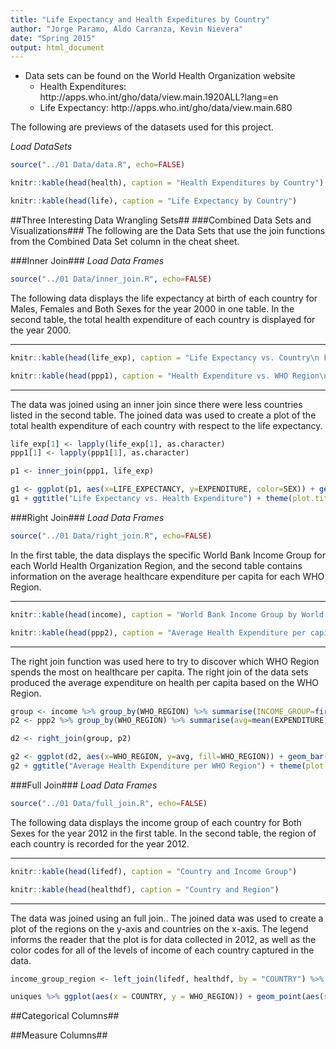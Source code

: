 ```yaml
---
title: "Life Expectancy and Health Expeditures by Country"
author: "Jorge Paramo, Aldo Carranza, Kevin Nievera"
date: "Spring 2015"
output: html_document
---
```


* Data sets can be found on the World Health Organization website
    + Health Expenditures: http://apps.who.int/gho/data/view.main.1920ALL?lang=en
    + Life Expectancy: http://apps.who.int/gho/data/view.main.680

The following are previews of the datasets used for this project.

*Load DataSets*
```r
source("../01 Data/data.R", echo=FALSE)
```

```r
knitr::kable(head(health), caption = "Health Expenditures by Country")
```

```r
knitr::kable(head(life), caption = "Life Expectancy by Country")
```


##Three Interesting Data Wrangling Sets##
###Combined Data Sets and Visualizations###
The following are the Data Sets that use the join functions from the Combined Data Set column in the cheat sheet.

###Inner Join###
*Load Data Frames*
```r
source("../01 Data/inner_join.R", echo=FALSE)
```
The following data displays the life expectancy at birth of each country for Males, Females and Both Sexes for the year 2000 in one table. In the second table, the total health expenditure of each country is displayed for the year 2000.  

__________________________________

```r
knitr::kable(head(life_exp), caption = "Life Expectancy vs. Country\n For Year 2000 ")
```

```r
knitr::kable(head(ppp1), caption = "Health Expenditure vs. WHO Region\n For Year 2000")
```

__________________________________

The data was joined using an inner join since there were less countries listed in the second table. The joined data was used to create a plot of the total health expenditure of each country with respect to the life expectancy.

```r
life_exp[1] <- lapply(life_exp[1], as.character)
ppp1[1] <- lapply(ppp1[1], as.character)

p1 <- inner_join(ppp1, life_exp)

g1 <- ggplot(p1, aes(x=LIFE_EXPECTANCY, y=EXPENDITURE, color=SEX)) + geom_point(size=5)
g1 + ggtitle("Life Expectancy vs. Health Expenditure") + theme(plot.title=element_text(size=18, face='bold', vjust=2)) + labs(x="Life Expectancy (years)", y="Expenditure (PPP)") + theme(axis.text.x=element_text(size=14), axis.text.y=element_text(size=14)) + scale_colour_tableau() + guides(colour = guide_legend(override.aes = list(size = 6)))
```

###Right Join###
*Load Data Frames*
```r
source("../01 Data/right_join.R", echo=FALSE)
```
In the first table, the data displays the specific World Bank Income Group for each World Health Organization Region, and the second table contains information on the average healthcare expenditure per capita for each WHO Region.

__________________________________

```r
knitr::kable(head(income), caption = "World Bank Income Group by World Health Organization Region ")
```

```r
knitr::kable(head(ppp2), caption = "Average Health Expenditure per capita by Region")
```

__________________________________

The right join function was used here to try to discover which WHO Region spends the most on healthcare per capita. The right join of the data sets produced the average expenditure on health per capita based on the WHO Region.

```r
group <- income %>% group_by(WHO_REGION) %>% summarise(INCOME_GROUP=first(WORLD_BANK_INCOME_GROUP))
p2 <- ppp2 %>% group_by(WHO_REGION) %>% summarise(avg=mean(EXPENDITURE), std=sd(EXPENDITURE))

d2 <- right_join(group, p2)

g2 <- ggplot(d2, aes(x=WHO_REGION, y=avg, fill=WHO_REGION)) + geom_bar(stat="identity")
g2 + ggtitle("Average Health Expenditure per WHO Region") + theme(plot.title=element_text(size=18, face='bold', vjust=2)) + labs(x="WHO Region", y="Average Expenditure (PPP)") + theme(axis.text.x=element_text(size=12, angle=20), axis.text.y=element_text(size=14)) + scale_colour_tableau() + coord_flip()

```

###Full Join###
*Load Data Frames*
```r
source("../01 Data/full_join.R", echo=FALSE)
```
The following data displays the income group of each country for Both Sexes for the year 2012 in the first table. In the second table, the region of each country is recorded for the year 2012. 

__________________________________

```r
knitr::kable(head(lifedf), caption = "Country and Income Group")
```

```r
knitr::kable(head(healthdf), caption = "Country and Region")
```

__________________________________

The data was joined using an full join.. The joined data was used to create a plot of the regions on the y-axis and countries on the x-axis. The legend informs the reader that the plot is for data collected in 2012, as well as the color codes for all of the levels of income of each country captured in the data.

```r
income_group_region <- left_join(lifedf, healthdf, by = "COUNTRY") %>% group_by(WHO_REGION);income_group_region$YEAR.x <- NULL; uniques <- unique(income_group_region); 

uniques %>% ggplot(aes(x = COUNTRY, y = WHO_REGION)) + geom_point(aes(size = YEAR.y, color = WORLD_BANK_INCOME_GROUP)) + ggtitle("Income Groups and Region") + theme(plot.title=element_text(size=20, face="bold", vjust=2)) + labs(x="Country", y="Region") + theme(axis.text.x=element_blank()) + theme(axis.text.y=element_text(size=15)) + theme(axis.ticks.x=element_blank()) + theme(legend.title=element_blank()) + guides(colour=guide_legend(override.aes=list(size=4)), show_guide=FALSE)
```

##Categorical Columns##

##Measure Columns##

```r

```
